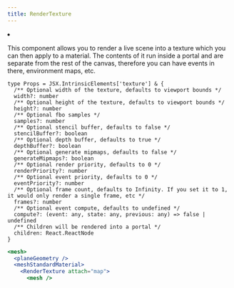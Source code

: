 ```yaml
---
title: RenderTexture
---
```


<Grid cols={4}>
  <li>
    <Codesandbox id="0z8i2c" />
  </li>
</Grid>

This component allows you to render a live scene into a texture which you can then apply to a material. The contents of it run inside a portal and are separate from the rest of the canvas, therefore you can have events in there, environment maps, etc.

```tsx
type Props = JSX.IntrinsicElements['texture'] & {
  /** Optional width of the texture, defaults to viewport bounds */
  width?: number
  /** Optional height of the texture, defaults to viewport bounds */
  height?: number
  /** Optional fbo samples */
  samples?: number
  /** Optional stencil buffer, defaults to false */
  stencilBuffer?: boolean
  /** Optional depth buffer, defaults to true */
  depthBuffer?: boolean
  /** Optional generate mipmaps, defaults to false */
  generateMipmaps?: boolean
  /** Optional render priority, defaults to 0 */
  renderPriority?: number
  /** Optional event priority, defaults to 0 */
  eventPriority?: number
  /** Optional frame count, defaults to Infinity. If you set it to 1, it would only render a single frame, etc */
  frames?: number
  /** Optional event compute, defaults to undefined */
  compute?: (event: any, state: any, previous: any) => false | undefined
  /** Children will be rendered into a portal */
  children: React.ReactNode
}
```

```jsx
<mesh>
  <planeGeometry />
  <meshStandardMaterial>
    <RenderTexture attach="map">
      <mesh />
```
